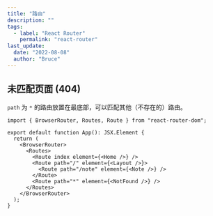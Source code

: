 ```yaml
---
title: "路由"
description: ""
tags:
  - label: "React Router"
    permalink: "react-router"
last_update:
  date: "2022-08-08"
  author: "Bruce"
---
```


## 未匹配页面 (404)

`path` 为 `*` 的路由放置在最底部，可以匹配其他（不存在的）路由。

```tsx title="App.tsx" {11} showLineNumbers
import { BrowserRouter, Routes, Route } from "react-router-dom";

export default function App(): JSX.Element {
  return (
    <BrowserRouter>
      <Routes>
        <Route index element={<Home />} />
        <Route path="/" element={<Layout />}>
          <Route path="/note" element={<Note />} />
        </Route>
        <Route path="*" element={<NotFound />} />
      </Routes>
    </BrowserRouter>
  );
}
```

